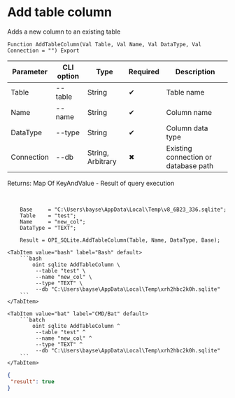 ﻿---
sidebar_position: 3
description: Add table column and other functions to work with SQLite in the Open Integration Package, a free open-source integration library for 1C:Enterprise 8, OneScript and CLI
keywords: [1C, 1С, 1С:Enterprise, 1С:Enterprise 8.3, API, Integration, Services, Exchange, OneScript, CLI, SQLite]
---


# Add table column
 Adds a new column to an existing table



`Function AddTableColumn(Val Table, Val Name, Val DataType, Val Connection = "") Export`

  | Parameter | CLI option | Type | Required | Description |
  |-|-|-|-|-|
  | Table | --table | String | &#x2714; | Table name |
  | Name | --name | String | &#x2714; | Column name |
  | DataType | --type | String | &#x2714; | Column data type |
  | Connection | --db | String, Arbitrary | &#x2716; | Existing connection or database path |

  
  Returns:  Map Of KeyAndValue - Result of query execution

<br/>




```bsl title="1C:Enterprise/OneScript code example"
    Base     = "C:\Users\bayse\AppData\Local\Temp\v8_6B23_336.sqlite";
    Table    = "test";
    Name     = "new_col";
    DataType = "TEXT";

    Result = OPI_SQLite.AddTableColumn(Table, Name, DataType, Base);
```
 

 <Tabs>
  
    <TabItem value="bash" label="Bash" default>
        ```bash
            oint sqlite AddTableColumn \
             --table "test" \
             --name "new_col" \
             --type "TEXT" \
             --db "C:\Users\bayse\AppData\Local\Temp\xrh2hbc2k0h.sqlite"
        ```
    </TabItem>
  
    <TabItem value="bat" label="CMD/Bat" default>
        ```batch
            oint sqlite AddTableColumn ^
             --table "test" ^
             --name "new_col" ^
             --type "TEXT" ^
             --db "C:\Users\bayse\AppData\Local\Temp\xrh2hbc2k0h.sqlite"
        ```
    </TabItem>
</Tabs>


```json title="Result"
{
 "result": true
}
```
